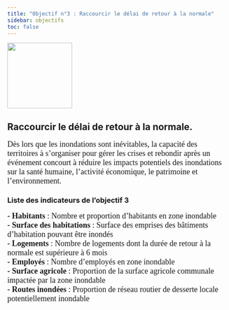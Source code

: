 ```yaml
---
title: "Objectif n°3 : Raccourcir le délai de retour à la normale"
sidebar: objectifs
toc: false
---
```


<img src="Images/Objectif3.png" height="150px" width="148px" align="center" style="float:center; margin-right:1000px;"/>

## Raccourcir le délai de retour à la normale.

<p align="justify">

<font size="4.5px" face="calibri"> Dès lors que les inondations sont inévitables, la capacité des territoires à s'organiser pour gérer les crises et rebondir après un événement concourt à réduire les impacts potentiels des inondations sur la santé humaine, l'activité économique, le patrimoine et l'environnement. </font>

</p>

<h3>Liste des indicateurs de l'objectif 3</h3>

<p align="justify">

<font size="4.5px" face="calibri"> <b>- Habitants</b> : Nombre et proportion d’habitants en zone inondable <br/> <b>- Surface des habitations</b> : Surface des emprises des bâtiments d’habitation pouvant être inondés <br/> <b>- Logements</b> : Nombre de logements dont la durée de retour à la normale est supérieure à 6 mois <br/> <b>- Employés </b> : Nombre d’employés en zone inondable <br/> <b>- Surface agricole</b> : Proportion de la surface agricole communale impactée par la zone inondable <br/> <b>- Routes inondées</b> : Proportion de réseau routier de desserte locale potentiellement inondable <br/>

</font>

</p>
